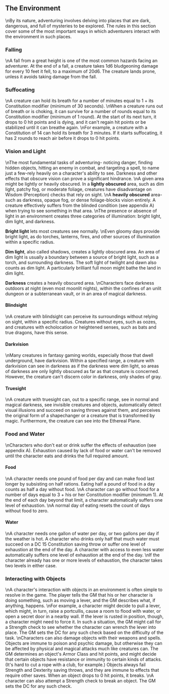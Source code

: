 ## The Environment
\nBy its nature, adventuring involves delving into places that are dark, dangerous, and full of mysteries to be explored. The rules in this section cover some of the most important ways in which adventurers interact with the environment in such places.

### Falling
\nA fall from a great height is one of the most common hazards facing an adventurer. At the end of a fall, a creature takes 1d6 bludgeoning damage for every 10 feet it fell, to a maximum of 20d6. The creature lands prone, unless it avoids taking damage from the fall.

### Suffocating
\nA creature can hold its breath for a number of minutes equal to 1 + its Constitution modifier (minimum of 30 seconds).
\nWhen a creature runs out of breath or is choking, it can survive for a number of rounds equal to its Constitution modifier (minimum of 1 round). At the start of its next turn, it drops to 0 hit points and is dying, and it can't regain hit points or be stabilized until it can breathe again.
\nFor example, a creature with a Constitution of 14 can hold its breath for 3 minutes. If it starts suffocating, it has 2 rounds to reach air before it drops to 0 hit points.

### Vision and Light
\nThe most fundamental tasks of adventuring- noticing danger, finding hidden objects, hitting an enemy in combat, and targeting a spell, to name just a few-rely heavily on a character's ability to see. Darkness and other effects that obscure vision can prove a significant hindrance.
\nA given area might be lightly or heavily obscured. In a **lightly obscured** area, such as dim light, patchy fog, or moderate foliage, creatures have disadvantage on Wisdom (Perception) checks that rely on sight.
\nA **heavily obscured** area-such as darkness, opaque fog, or dense foliage-blocks vision entirely. A creature effectively suffers from the blinded condition (see appendix A) when trying to see something in that area.
\nThe presence or absence of light in an environment creates three categories of illumination: bright light, dim light, and darkness.

**Bright light** lets most creatures see normally.
\nEven gloomy days provide bright light, as do torches, lanterns, fires, and other sources of illumination within a specific radius.

**Dim light**, also called shadows, creates a lightly obscured area. An area of dim light is usually a boundary between a source of bright light, such as a torch, and surrounding darkness. The soft light of twilight and dawn also counts as dim light. A particularly brilliant full moon might bathe the land in dim light.

**Darkness** creates a heavily obscured area.
\nCharacters face darkness outdoors at night (even most moonlit nights), within the confines of an unlit dungeon or a subterranean vault, or in an area of magical darkness.

#### Blindsight
\nA creature with blindsight can perceive its surroundings without relying on sight, within a specific radius. Creatures without eyes, such as oozes, and creatures with echolocation or heightened senses, such as bats and true dragons, have this sense.

#### Darkvision
\nMany creatures in fantasy gaming worlds, especially those that dwell underground, have darkvision. Within a specified range, a creature with darkvision can see in darkness as if the darkness were dim light, so areas of darkness are only lightly obscured as far as that creature is concerned. However, the creature can't discern color in darkness, only shades of gray.

#### Truesight
\nA creature with truesight can, out to a specific range, see in normal and magical darkness, see invisible creatures and objects, automatically detect visual illusions and succeed on saving throws against them, and perceives the original form of a shapechanger or a creature that is transformed by magic. Furthermore, the creature can see into the Ethereal Plane.

### Food and Water
\nCharacters who don't eat or drink suffer the effects of exhaustion (see appendix A). Exhaustion caused by lack of food or water can't be removed until the character eats and drinks the full required amount.

#### Food
\nA character needs one pound of food per day and can make food last longer by subsisting on half rations. Eating half a pound of food in a day counts as half a day without food.
\nA character can go without food for a number of days equal to 3 + his or her Constitution modifier (minimum 1). At the end of each day beyond that limit, a character automatically suffers one level of exhaustion.
\nA normal day of eating resets the count of days without food to zero.

#### Water
\nA character needs one gallon of water per day, or two gallons per day if the weather is hot. A character who drinks only half that much water must succeed on a DC 15 Constitution saving throw or suffer one level of exhaustion at the end of the day. A character with access to even less water automatically suffers one level of exhaustion at the end of the day.
\nIf the character already has one or more levels of exhaustion, the character takes two levels in either case.

### Interacting with Objects
\nA character's interaction with objects in an environment is often simple to resolve in the game. The player tells the GM that his or her character is doing something, such as moving a lever, and the GM describes what, if anything, happens.
\nFor example, a character might decide to pull a lever, which might, in turn, raise a portcullis, cause a room to flood with water, or open a secret door in a nearby wall. If the lever is rusted in position, though, a character might need to force it. In such a situation, the GM might call for a Strength check to see whether the character can wrench the lever into place. The GM sets the DC for any such check based on the difficulty of the task.
\nCharacters can also damage objects with their weapons and spells. Objects are immune to poison and psychic damage, but otherwise they can be affected by physical and magical attacks much like creatures can. The GM determines an object's Armor Class and hit points, and might decide that certain objects have resistance or immunity to certain kinds of attacks. (It's hard to cut a rope with a club, for example.) Objects always fail Strength and Dexterity saving throws, and they are immune to effects that require other saves. When an object drops to 0 hit points, it breaks.
\nA character can also attempt a Strength check to break an object. The GM sets the DC for any such check.